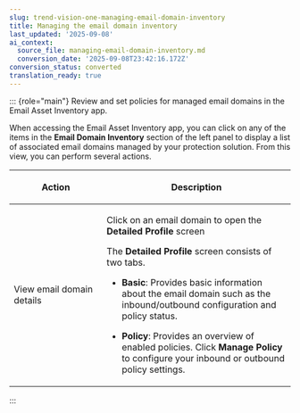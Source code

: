 ```yaml
---
slug: trend-vision-one-managing-email-domain-inventory
title: Managing the email domain inventory
last_updated: '2025-09-08'
ai_context:
  source_file: managing-email-domain-inventory.md
  conversion_date: '2025-09-08T23:42:16.172Z'
conversion_status: converted
translation_ready: true
---
```


::: {role="main"}
Review and set policies for managed email domains in the Email Asset Inventory app.

When accessing the Email Asset Inventory app, you can click on any of the items in the **Email Domain Inventory** section of the left panel to display a list of associated email domains managed by your protection solution. From this view, you can perform several actions.

<table>
<colgroup>
<col style="width: 33%" />
<col style="width: 67%" />
</colgroup>
<thead>
<tr>
<th><p>Action</p></th>
<th><p>Description</p></th>
</tr>
</thead>
<tbody>
<tr>
<td><p>View email domain details</p></td>
<td><p>Click on an email domain to open the <strong>Detailed Profile</strong> screen</p>
<p>The <strong>Detailed Profile</strong> screen consists of two tabs.</p>
<ul>
<li><p><strong>Basic</strong>: Provides basic information about the email domain such as the inbound/outbound configuration and policy status.</p></li>
<li><p><strong>Policy</strong>: Provides an overview of enabled policies. Click <strong>Manage Policy</strong> to configure your inbound or outbound policy settings.</p></li>
</ul></td>
</tr>
</tbody>
</table>
:::
